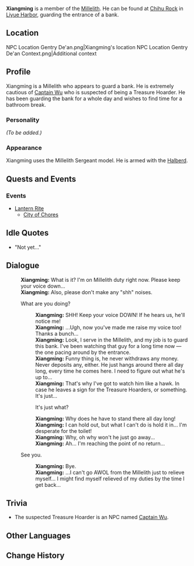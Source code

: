{{Meta
<!-- REMOVE THIS TEMPLATE AFTER ADDING MISSING INFO -->
|missing_NPC_profile  = yes
}}
{{Character Infobox
|image            = NPC Xiangming.png
|type             = NPC
|region           = Liyue
|title            = Millelith
|affiliation      = Millelith
}}
'''Xiangming''' is a member of the [[Millelith]]. He can be found at [[Chihu Rock]] in [[Liyue Harbor]], guarding the entrance of a bank.

==Location==
<gallery hideaddbutton="true" captionalign="center"> <!--shared location with gentry de'an-->
NPC Location Gentry De'an.png|Xiangming's location
NPC Location Gentry De'an Context.png|Additional context
</gallery>

==Profile==
<!-- detailed story/lore information goes here -->
Xiangming is a Millelith who appears to guard a bank.  He is extremely cautious of [[Captain Wu]] who is suspected of being a Treasure Hoarder.  He has been guarding the bank for a whole day and wishes to find time for a bathroom break.

===Personality===
''(To be added.)''

===Appearance===
Xiangming uses the Millelith Sergeant model. He is armed with the [[Halberd]].

==Quests and Events==
===Events===
* [[Lantern Rite]]
** [[City of Chores]]

==Idle Quotes==
* {{A|VO Xiangming 01.ogg}} "Not yet..."

==Dialogue==
{{Dialogue start}}
:'''Xiangming:''' What is it? I'm on Millelith duty right now. Please keep your voice down...
:'''Xiangming:''' Also, please don't make any "shh" noises.
:{{DIcon}} What are you doing?
::'''Xiangming:''' SHH! Keep your voice DOWN! If he hears us, he'll notice me!
::'''Xiangming:''' ...Ugh, now you've made me raise my voice too! Thanks a bunch...
::'''Xiangming:''' Look, I serve in the Millelith, and my job is to guard this bank. I've been watching that guy for a long time now &mdash; the one pacing around by the entrance.
::'''Xiangming:''' Funny thing is, he never withdraws any money. Never deposits any, either. He just hangs around there all day long, every time he comes here. I need to figure out what he's up to...
::'''Xiangming:''' That's why I've got to watch him like a hawk. In case he leaves a sign for the Treasure Hoarders, or something. It's just...
::{{DIcon}} It's just what?
::'''Xiangming:''' Why does he have to stand there all day long!
::'''Xiangming:''' I can hold out, but what I can't do is hold it in... I'm desperate for the toilet!
::'''Xiangming:''' Why, oh why won't he just go away...
::'''Xiangming:''' Ah... I'm reaching the point of no return...
:{{DIcon}} See you.
::'''Xiangming:''' Bye.
::'''Xiangming:''' ...I can't go AWOL from the Millelith just to relieve myself... I might find myself relieved of my duties by the time I get back...
{{Dialogue end}}

==Trivia==
* The suspected Treasure Hoarder is an NPC named [[Captain Wu]].

==Other Languages==
{{Other Languages
|default_hidden = 1
|en      = Xiangming
|zhs     = 向明
|zhs_rm  = Xiàngmíng
|zht     = 向明
|zht_rm  = Xiàngmíng
|ja      = 向明
|ja_rm   = Koumei{{Assumed}}
|ko      = 향명
|ko_rm   = Hyangmyeong
|es      = Xiangming
|fr      = Xiangming
|ru      = Сян Мин
|th      = Xiangming
|vi      = Xiangming
|de      = Xiangming
|id      = Xiangming
|pt      = Xiangming
}}

==Change History==
{{Change History|1.0}}
